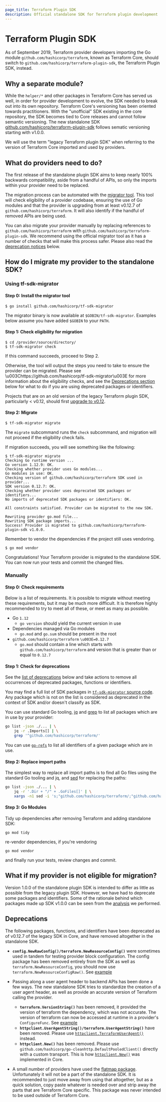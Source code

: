 ```yaml
---
page_title: Terraform Plugin SDK
description: Official standalone SDK for Terraform plugin development
---
```


# Terraform Plugin SDK

As of September 2019, Terraform provider developers importing the Go module `github.com/hashicorp/terraform`, known as Terraform Core, should switch to `github.com/hashicorp/terraform-plugin-sdk`, the Terraform Plugin SDK, instead.

## Why a separate module?

While the `helper/*` and other packages in Terraform Core has served us well, in order for provider development to evolve, the SDK needed to break out into its own repository. Terraform Core's versioning has been oriented towards practitioners. With the "unofficial" SDK existing in the core repository, the SDK becomes tied to Core releases and cannot follow semantic versioning. The new standalone SDK [github.com/hashicorp/terraform-plugin-sdk](https://github.com/hashicorp/terraform-plugin-sdk) follows sematic versioning starting with v1.0.0.

We will use the term "legacy Terraform plugin SDK" when referring to the version of Terraform Core imported and used by providers.

## What do providers need to do?

The first release of the standalone plugin SDK aims to keep nearly 100% backwards compatibility, aside from a handful of APIs, so only the imports within your provider need to be replaced.

The migration process can be automated with the [migrator tool](https://github.com/hashicorp/tf-sdk-migrator). This tool will check eligibility of a provider codebase, ensuring the use of Go modules and that the provider is upgrading from at least v0.12.7 of `github.com/hashicorp/terraform`. It will also identify if the handful of removed APIs are being used.

You can also migrate your provider manually by replacing references to `github.com/hashicorp/terraform` with `github.com/hashicorp/terraform-plugin-sdk`. We recommend using the official migrator tool as it has a number of checks that will make this process safer. Please also read the [deprecation notices](#deprecations) below.

## How do I migrate my provider to the standalone SDK?

### Using tf-sdk-migrator

#### Step 0: Install the migrator tool

    $ go install github.com/hashicorp/tf-sdk-migrator

The migrator binary is now available at `$GOBIN/tf-sdk-migrator`. Examples below assume you have added `$GOBIN` to your `PATH`.

#### Step 1: Check eligibility for migration

    $ cd /provider/source/directory/
    $ tf-sdk-migrator check

If this command succeeds, proceed to Step 2.

Otherwise, the tool will output the steps you need to take to ensure the provider can be migrated. Please see \u003Chttps://github.com/hashicorp/tf-sdk-migrator\u003E for more information about the eligibility checks, and see the [Deprecations section](#deprecations) below for what to do if you are using deprecated packages or identifiers.

Projects that are on an old version of the legacy Terraform plugin SDK, particularly &lt; v0.12, should first [upgrade to v0.12](/terraform/plugin/sdkv2/guides/terraform-0.12-compatibility).

#### Step 2: Migrate

    $ tf-sdk-migrator migrate

The `migrate` subcommand runs the `check` subcommand, and migration will not proceed if the eligibility check fails.

If migration succeeds, you will see something like the following:

    $ tf-sdk-migrator migrate
    Checking Go runtime version ...
    Go version 1.12.9: OK.
    Checking whether provider uses Go modules...
    Go modules in use: OK.
    Checking version of github.com/hashicorp/terraform SDK used in provider...
    SDK version 0.12.7: OK.
    Checking whether provider uses deprecated SDK packages or identifiers...
    No imports of deprecated SDK packages or identifiers: OK.

    All constraints satisfied. Provider can be migrated to the new SDK.

    Rewriting provider go.mod file...
    Rewriting SDK package imports...
    Success! Provider is migrated to github.com/hashicorp/terraform-plugin-sdk v1.0.0.

Remember to vendor the dependencies if the project still uses vendoring.

    $ go mod vendor

Congratulations! Your Terraform provider is migrated to the standalone SDK. You can now run your tests and commit the changed files.

### Manually

#### Step 0: Check requirements

Below is a list of requirements. It is possible to migrate without meeting these requirements,
but it may be much more difficult. It is therefore highly recommended to try to meet all of these,
or meet as many as possible.

-   Go `1.12`
    -   `go version` should yield the current version in use
-   Dependencies managed via Go modules
    -   `go.mod` and `go.sum` should be present in the root
-   `github.com/hashicorp/terraform` `\u003E=0.12.7`
    -   `go.mod` should contain a line which starts with `github.com/hashicorp/terraform` and version
        that is greater than or equal to `0.12.7`

#### Step 1: Check for deprecations

See the [list of deprecations](#deprecations) below and take actions to remove all occurrences
of deprecated packages, functions or identifiers.

You may find a full list of SDK packages in [`tf-sdk-migrator` source code](https://pkg.go.dev/github.com/hashicorp/tf-sdk-migrator@v1.4.0/cmd/check#CheckSDKPackageImports). Any package which is not on the list is considered as deprecated
in the context of SDK and/or doesn't classify as SDK.

You can use standard Go tooling, [jq](https://stedolan.github.io/jq/) and [grep](https://en.wikipedia.org/wiki/Grep)
to list all packages which are in use by your provider:

```sh
go list -json ./... | \
	jq -r .Imports[] | \
	grep '^github.com/hashicorp/terraform/'
```

You can use [`go-refs`](https://github.com/radeksimko/go-refs) to list all identifiers of a given package which are in use.

#### Step 2: Replace import paths

The simplest way to replace all import paths is to find all Go files using the standard Go tooling and jq,
and [sed](https://en.wikipedia.org/wiki/Sed) for replacing the paths:

```sh
go list -json ./... | \
	jq -r '.Dir + "/" + .GoFiles[]' | \
	xargs -n1 sed -i 's;"github.com/hashicorp/terraform/;"github.com/hashicorp/terraform-plugin-sdk/;'
```

#### Step 3: Go Modules

Tidy up dependencies after removing Terraform and adding standalone SDK:

    go mod tidy

re-vendor dependencies, if you're vendoring

    go mod vendor

and finally run your tests, review changes and commit.

## What if my provider is not eligible for migration?

Version 1.0.0 of the standalone plugin SDK is intended to differ as little as possible from the legacy plugin SDK. However, we have had to deprecate some packages and identifiers. Some of the rationale behind which packages made up SDK v1.0.0 can be seen from the [analysis](https://github.com/radeksimko/terraform-provider-sdk-exposure) we performed.

## Deprecations

The following packages, functions, and identifiers have been deprecated as of v0.12.7 of the legacy SDK in Core, and have removed altogether in the standalone SDK.

-   **`config.NewRawConfig()/terraform.NewResourceConfig()`** were sometimes used in tandem for testing provider block configuration. The config package has been removed entirely from the SDK as well as `terraform.NewResourceConfig`, you should now use `terraform.NewResourceConfigRaw()`. See [example](https://github.com/hashicorp/terraform-provider-consul/pull/149/files)

-   Passing along a user agent header to backend APIs has been done a few ways. The new standalone SDK tries to standardize the creation of a user agent header, as well as provide an accurate version of Terraform calling the provider.
    -   **`terraform.VersionString()`** has been removed, it provided the version of terraform the dependency, which was not accurate. The version of terraform can now be accessed at runtime in a provider's `ConfigureFunc`. See [example](https://github.com/hashicorp/terraform-provider-kubernetes/pull/620/files)
    -   **`httpclient.UserAgentString()/terraform.UserAgentString()`** have been removed. Please use [`httpclient.TerraformUserAgent()`](https://pkg.go.dev/github.com/hashicorp/terraform-plugin-sdk/v2/httpclient#TerraformUserAgent) instead.
    -   **`httpclient.New()`** has been removed. Please use `github.com/hashicorp/go-cleanhttp.DefaultPooledClient()` directly with a custom transport. This is how [`httpclient.New()`](https://pkg.go.dev/github.com/hashicorp/terraform@v0.14.7/httpclient#New) was implemented in Core.

-   A small number of providers have used the [flatmap package](https://github.com/hashicorp/terraform/tree/e1d0acda0b19be25ea96748896d3cd7117df955a/flatmap). Unfortunately it will not be a part of the standalone SDK. It is recommended to just move away from using that altogether, but as a quick solution, copy paste whatever is needed over and strip away the parts that are Terraform Core specific. This package was never intended to be used outside of Terraform Core.
